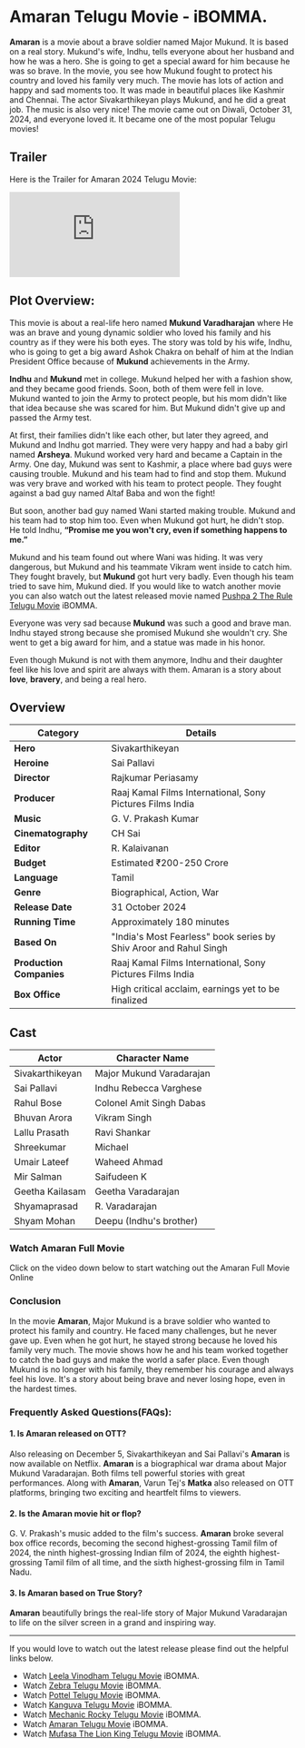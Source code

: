 


# Amaran Telugu Movie - iBOMMA.

**Amaran** is a movie about a brave soldier named Major Mukund. It is based on a real story. Mukund's wife, Indhu, tells everyone about her husband and how he was a hero. She is going to get a special award for him because he was so brave. In the movie, you see how Mukund fought to protect his country and loved his family very much. The movie has lots of action and happy and sad moments too. It was made in beautiful places like Kashmir and Chennai. The actor Sivakarthikeyan plays Mukund, and he did a great job. The music is also very nice! The movie came out on Diwali, October 31, 2024, and everyone loved it. It became one of the most popular Telugu movies!

<MDXImage
  src={SEO_OBJ.AMARAN.featuredImage}
  alt={SEO_OBJ.AMARAN.featuredImageAltText}
  title={SEO_OBJ.AMARAN.featuredImageAltText}
  extraStyling=" !h-96 max-w-[380px] lg:min-h-[400px] lg:h-auto lg:w-2/5 m-auto"
/>

## Trailer

Here is the Trailer for Amaran 2024 Telugu Movie:

<iframe
  src="https://www.youtube.com/embed/U3aPapvUihg?si=MqMqvwUp0TOE3KpP"
  title="Amaran Telugu Movie Trailer"
  frameborder="0"
  allow="accelerometer; autoplay; clipboard-write; encrypted-media; gyroscope; picture-in-picture; web-share"
  referrerpolicy="strict-origin-when-cross-origin"
  allowfullscreen
  className="w-full h-[300px] lg:min-h-[500px]"
></iframe>

## Plot Overview:

This movie is about a real-life hero named **Mukund Varadharajan** where He was an brave and young dynamic soldier who loved his family and his country as if they were his both eyes. The story was told by his wife, Indhu, who is going to get a big award Ashok Chakra on behalf of him at the Indian President Office because of **Mukund** achievements in the Army.

**Indhu** and **Mukund** met in college. Mukund helped her with a fashion show, and they became good friends. Soon, both of them were fell in love. Mukund wanted to join the Army to protect people, but his mom didn't like that idea because she was scared for him. But Mukund didn't give up and passed the Army test.

At first, their families didn't like each other, but later they agreed, and Mukund and Indhu got married. They were very happy and had a baby girl named **Arsheya**. Mukund worked very hard and became a Captain in the Army.
One day, Mukund was sent to Kashmir, a place where bad guys were causing trouble. Mukund and his team had to find and stop them. Mukund was very brave and worked with his team to protect people. They fought against a bad guy named Altaf Baba and won the fight!

But soon, another bad guy named Wani started making trouble. Mukund and his team had to stop him too. Even when Mukund got hurt, he didn't stop. He told Indhu, **“Promise me you won't cry, even if something happens to me.”**

Mukund and his team found out where Wani was hiding. It was very dangerous, but Mukund and his teammate Vikram went inside to catch him. They fought bravely, but **Mukund** got hurt very badly. Even though his team tried to save him, Mukund died. If you would like to watch another movie you can also watch out the latest released movie named [Pushpa 2 The Rule Telugu Movie](https://www.abomma.com/pushpa-2-the-rule "Pushpa 2 The Rule telugu movie") iBOMMA.

Everyone was very sad because **Mukund** was such a good and brave man. Indhu stayed strong because she promised Mukund she wouldn't cry. She went to get a big award for him, and a statue was made in his honor.

Even though Mukund is not with them anymore, Indhu and their daughter feel like his love and spirit are always with them.
Amaran is a story about **love**, **bravery**, and being a real hero.

## Overview

| Category                 | Details                                                           |
| ------------------------ | ----------------------------------------------------------------- |
| **Hero**                 | Sivakarthikeyan                                                   |
| **Heroine**              | Sai Pallavi                                                       |
| **Director**             | Rajkumar Periasamy                                                |
| **Producer**             | Raaj Kamal Films International, Sony Pictures Films India         |
| **Music**                | G. V. Prakash Kumar                                               |
| **Cinematography**       | CH Sai                                                            |
| **Editor**               | R. Kalaivanan                                                     |
| **Budget**               | Estimated ₹200-250 Crore                                          |
| **Language**             | Tamil                                                             |
| **Genre**                | Biographical, Action, War                                         |
| **Release Date**         | 31 October 2024                                                   |
| **Running Time**         | Approximately 180 minutes                                         |
| **Based On**             | "India's Most Fearless" book series by Shiv Aroor and Rahul Singh |
| **Production Companies** | Raaj Kamal Films International, Sony Pictures Films India         |
| **Box Office**           | High critical acclaim, earnings yet to be finalized               |

## Cast

| Actor           | Character Name           |
| --------------- | ------------------------ |
| Sivakarthikeyan | Major Mukund Varadarajan |
| Sai Pallavi     | Indhu Rebecca Varghese   |
| Rahul Bose      | Colonel Amit Singh Dabas |
| Bhuvan Arora    | Vikram Singh             |
| Lallu Prasath   | Ravi Shankar             |
| Shreekumar      | Michael                  |
| Umair Lateef    | Waheed Ahmad             |
| Mir Salman      | Saifudeen K              |
| Geetha Kailasam | Geetha Varadarajan       |
| Shyamaprasad    | R. Varadarajan           |
| Shyam Mohan     | Deepu (Indhu's brother)  |

### Watch Amaran Full Movie

Click on the video down below to start watching out the Amaran Full Movie Online

<VideoFrame url={SEO_OBJ.AMARAN.relativeURL} />

### Conclusion

In the movie **Amaran**, Major Mukund is a brave soldier who wanted to protect his family and country. He faced many challenges, but he never gave up. Even when he got hurt, he stayed strong because he loved his family very much. The movie shows how he and his team worked together to catch the bad guys and make the world a safer place. Even though Mukund is no longer with his family, they remember his courage and always feel his love. It's a story about being brave and never losing hope, even in the hardest times.

### Frequently Asked Questions(FAQs):

#### 1. Is Amaran released on OTT?

Also releasing on December 5, Sivakarthikeyan and Sai Pallavi's **Amaran** is now available on Netflix. **Amaran** is a biographical war drama about Major Mukund Varadarajan. Both films tell powerful stories with great performances. Along with **Amaran**, Varun Tej's **Matka** also released on OTT platforms, bringing two exciting and heartfelt films to viewers.

#### 2. Is the Amaran movie hit or flop?

G. V. Prakash's music added to the film's success. **Amaran** broke several box office records, becoming the second highest-grossing Tamil film of 2024, the ninth highest-grossing Indian film of 2024, the eighth highest-grossing Tamil film of all time, and the sixth highest-grossing film in Tamil Nadu.

#### 3. Is Amaran based on True Story?

**Amaran** beautifully brings the real-life story of Major Mukund Varadarajan to life on the silver screen in a grand and inspiring way.

<hr />
If you would love to watch out the latest release please find out the helpful links below.

- Watch [Leela Vinodham Telugu Movie](https://www.abomma.com/leela-vinodham "Leela Vinodham Telugu movie") iBOMMA.
- Watch [Zebra Telugu Movie](https://www.abomma.com/zebra-telugu-movie "zebra telugu movie") iBOMMA.
- Watch [Pottel Telugu Movie](https://www.abomma.com/pottel "Pottel telugu movie") iBOMMA.
- Watch [Kanguva Telugu Movie](https://www.abomma.com/Kanguva "Kanguva telugu movie") iBOMMA.
- Watch [Mechanic Rocky Telugu Movie](https://www.abomma.com/Mechanic-Rocky "Mechanic Rocky telugu movie") iBOMMA.
- Watch [Amaran Telugu Movie](https://www.abomma.com/Amaran "Amaran telugu movie") iBOMMA.
- Watch [Mufasa The Lion King Telugu Movie](https://www.abomma.com/Mufasa-The-Lion-King "Mufasa The Lion King telugu movie") iBOMMA.
